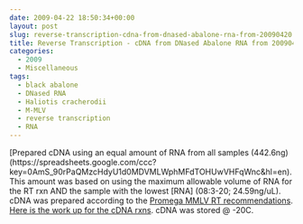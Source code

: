 ```yaml
---
date: 2009-04-22 18:50:34+00:00
layout: post
slug: reverse-transcription-cdna-from-dnased-abalone-rna-from-20090420
title: Reverse Transcription - cDNA from DNased Abalone RNA from 20090420
categories:
  - 2009
  - Miscellaneous
tags:
  - black abalone
  - DNased RNA
  - Haliotis cracherodii
  - M-MLV
  - reverse transcription
  - RNA
---
```


[Prepared cDNA using an equal amount of RNA from all samples (442.6ng)(https://spreadsheets.google.com/ccc?key=0AmS_90rPaQMzcHdyU1d0MDVMLWphMFdTOHUwVHFqWnc&hl=en). This amount was based on using the maximum allowable volume of RNA for the RT rxn AND the sample with the lowest [RNA] (08:3-20; 24.59ng/uL). cDNA was prepared according to the [Promega MMLV RT recommendations](http://genefish.fish.washington.edu/Protocols:Information%20Sheets/Product%20Information%20Sheets/Promega%20-%20MMLV%20RT.pdf). [Here is the work up for the cDNA rxns](http://eagle.fish.washington.edu/Arabidopsis/Notebook%20Workup%20Files/20090422-01.jpg). cDNA was stored @ -20C.
